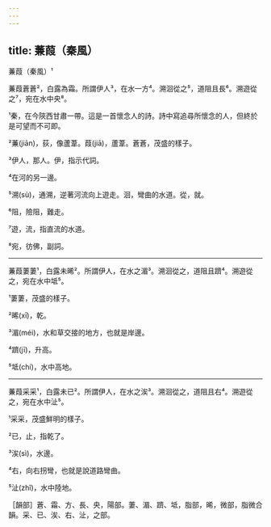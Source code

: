 ```yaml
---
---
---
```

title: 蒹葭（秦風）
---




蒹葭（秦風）¹

蒹葭蒼蒼²，白露為霜。所謂伊人³，在水一方⁴。溯洄從之⁵，道阻且長⁶。溯遊從之⁷，宛在水中央⁸。

¹秦，在今陝西甘肅一帶。這是一首懷念人的詩。詩中寫追尋所懷念的人，但終於是可望而不可即。

²蒹(jiān)，荻，像蘆葦。葭(jiā)，蘆葦。蒼蒼，茂盛的樣子。

³伊人，那人。伊，指示代詞。

⁴在河的另一邊。

⁵溯(sù)，通溯，逆著河流向上遊走。洄，彎曲的水道。從，就。

⁶阻，險阻，難走。

⁷遊，流，指直流的水道。

⁸宛，彷佛，副詞。



--------------------

蒹葭萋萋¹，白露未晞²。所謂伊人，在水之湄³。溯洄從之，道阻且躋⁴。溯遊從之，宛在水中坻⁵。

¹萋萋，茂盛的樣子。

²晞(xī)，乾。

³湄(méi)，水和草交接的地方，也就是岸邊。

⁴躋(jī)，升高。

⁵坻(chí)，水中高地。



--------------------

蒹葭采采¹，白露未已²。所謂伊人，在水之涘³。溯洄從之，道阻且右⁴。溯遊從之，宛在水中沚⁵。

¹采采，茂盛鮮明的樣子。

²已，止，指乾了。

³涘(sì)，水邊。

⁴右，向右拐彎，也就是說道路彎曲。

⁵沚(zhǐ)，水中陸地。

［韻部］蒼、霜、方、長、央，陽部。萋、湄、躋、坻，脂部，晞，微部，脂微合韻。采、已、涘、右、沚，之部。